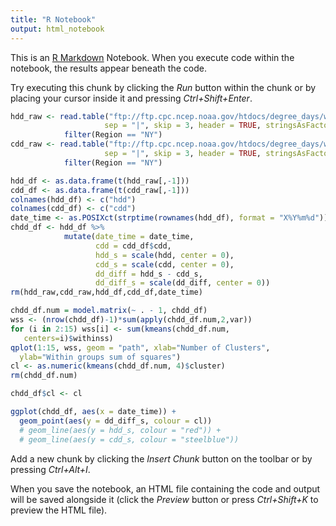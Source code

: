 ```yaml
---
title: "R Notebook"
output: html_notebook
---
```


This is an [R Markdown](http://rmarkdown.rstudio.com) Notebook. When you execute code within the notebook, the results appear beneath the code. 

Try executing this chunk by clicking the *Run* button within the chunk or by placing your cursor inside it and pressing *Ctrl+Shift+Enter*. 

```r

hdd_raw <- read.table("ftp://ftp.cpc.ncep.noaa.gov/htdocs/degree_days/weighted/daily_data/2014/StatesCONUS.Heating.txt",
                     sep = "|", skip = 3, header = TRUE, stringsAsFactors = FALSE) %>%
            filter(Region == "NY")
cdd_raw <- read.table("ftp://ftp.cpc.ncep.noaa.gov/htdocs/degree_days/weighted/daily_data/2014/StatesCONUS.Cooling.txt",
                     sep = "|", skip = 3, header = TRUE, stringsAsFactors = FALSE) %>%
            filter(Region == "NY")

hdd_df <- as.data.frame(t(hdd_raw[,-1]))
cdd_df <- as.data.frame(t(cdd_raw[,-1]))
colnames(hdd_df) <- c("hdd")
colnames(cdd_df) <- c("cdd")
date_time <- as.POSIXct(strptime(rownames(hdd_df), format = "X%Y%m%d"))
chdd_df <- hdd_df %>%
            mutate(date_time = date_time,
                   cdd = cdd_df$cdd,
                   hdd_s = scale(hdd, center = 0),
                   cdd_s = scale(cdd, center = 0),
                   dd_diff = hdd_s - cdd_s,
                   dd_diff_s = scale(dd_diff, center = 0))
rm(hdd_raw,cdd_raw,hdd_df,cdd_df,date_time)

chdd_df.num = model.matrix(~ . - 1, chdd_df)
wss <- (nrow(chdd_df)-1)*sum(apply(chdd_df.num,2,var))
for (i in 2:15) wss[i] <- sum(kmeans(chdd_df.num,
   centers=i)$withinss)
qplot(1:15, wss, geom = "path", xlab="Number of Clusters",
  ylab="Within groups sum of squares")
cl <- as.numeric(kmeans(chdd_df.num, 4)$cluster)
rm(chdd_df.num)

chdd_df$cl <- cl

ggplot(chdd_df, aes(x = date_time)) +
  geom_point(aes(y = dd_diff_s, colour = cl))
  # geom_line(aes(y = hdd_s, colour = "red")) +
  # geom_line(aes(y = cdd_s, colour = "steelblue"))
```

Add a new chunk by clicking the *Insert Chunk* button on the toolbar or by pressing *Ctrl+Alt+I*.

When you save the notebook, an HTML file containing the code and output will be saved alongside it (click the *Preview* button or press *Ctrl+Shift+K* to preview the HTML file).

